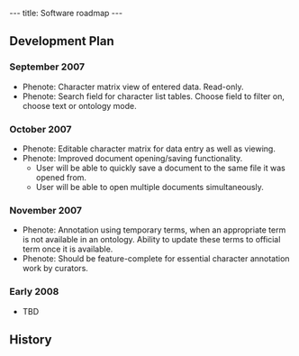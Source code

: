 ---
title: Software roadmap
---

==Development Plan==

===September 2007===

* Phenote: Character matrix view of entered data.  Read-only.
* Phenote: Search field for character list tables.  Choose field to filter on, choose text or ontology mode.

===October 2007===
* Phenote: Editable character matrix for data entry as well as viewing.
* Phenote: Improved document opening/saving functionality.
** User will be able to quickly save a document to the same file it was opened from.
** User will be able to open multiple documents simultaneously.

===November 2007===
* Phenote: Annotation using temporary terms, when an appropriate term is not available in an ontology.  Ability to update these terms to official term once it is available.
* Phenote: Should be feature-complete for essential character annotation work by curators.

===Early 2008===
* TBD

==History==